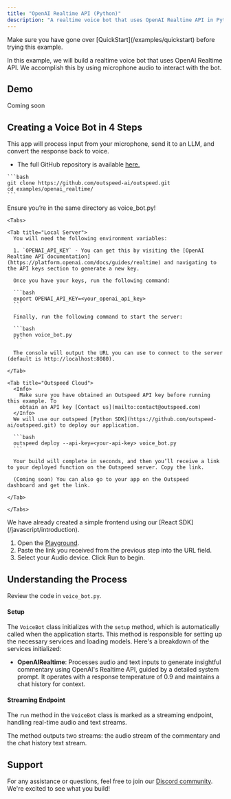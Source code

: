 ```yaml
---
title: "OpenAI Realtime API (Python)"
description: "A realtime voice bot that uses OpenAI Realtime API in Python."
---
```


<Info>
  Make sure you have gone over [QuickStart](/examples/quickstart) before trying
  this example.
</Info>

In this example, we will build a realtime voice bot that uses OpenAI Realtime API.
We accomplish this by using microphone audio to interact with the bot.

## Demo

Coming soon

## **Creating a Voice Bot in 4 Steps**

This app will process input from your microphone, send it to an LLM, and convert the response back to voice.

- The full GitHub repository is available [here.](https://github.com/outspeed-ai/outspeed.git)


<Steps>
  <Step title="Start by cloning the repository">

    ```bash
    git clone https://github.com/outspeed-ai/outspeed.git
    cd examples/openai_realtime/
    ```

  </Step>

  
  <Step title="Install Dependencies">
    <InstallOutspeedSnippet />
  </Step>

  <Step title="Run Backend">
    <Warning>
      Ensure you’re in the same directory as voice_bot.py!
    </Warning>

    <Tabs>

    <Tab title="Local Server">
      You will need the following environment variables:

      1. `OPENAI_API_KEY` - You can get this by visiting the [OpenAI Realtime API documentation](https://platform.openai.com/docs/guides/realtime) and navigating to the API keys section to generate a new key.

      Once you have your keys, run the following command:

      ```bash
      export OPENAI_API_KEY=<your_openai_api_key>
      ```

      Finally, run the following command to start the server:

      ```bash
      python voice_bot.py
      ```

      The console will output the URL you can use to connect to the server (default is http://localhost:8080).

    </Tab>

    <Tab title="Outspeed Cloud">
      <Info>
        Make sure you have obtained an Outspeed API key before running this example. To
        obtain an API key [Contact us](mailto:contact@outspeed.com)
      </Info>
      We will use our outspeed [Python SDK](https://github.com/outspeed-ai/outspeed.git) to deploy our application.

      ```bash
      outspeed deploy --api-key=<your-api-key> voice_bot.py
      ```

      Your build will complete in seconds, and then you’ll receive a link to your deployed function on the Outspeed server. Copy the link.

      (Coming soon) You can also go to your app on the Outspeed dashboard and get the link.

    </Tab>

    </Tabs>

  </Step>
  <Step title="Run Demo">
    We have already created a simple frontend using our [React SDK](/javascript/introduction).

  1. Open the [Playground](https://playground.outspeed.com/webrtc_input).
  2. Paste the link you received from the previous step into the URL field.
  3. Select your Audio device. Click Run to begin.

  </Step>
</Steps>

## **Understanding the Process**

Review the code in `voice_bot.py`.

#### **Setup**

The `VoiceBot` class initializes with the `setup` method, which is automatically called when the application starts. This method is responsible for setting up the necessary services and loading models. Here's a breakdown of the services initialized:

- **OpenAIRealtime**: Processes audio and text inputs to generate insightful commentary using OpenAI's Realtime API, guided by a detailed system prompt. It operates with a response temperature of 0.9 and maintains a chat history for context.

#### **Streaming Endpoint**

The `run` method in the `VoiceBot` class is marked as a streaming endpoint, handling real-time audio and text streams.

The method outputs two streams: the audio stream of the commentary and the chat history text stream.

## Support

For any assistance or questions, feel free to join our [Discord community](https://discord.gg/cmfFw6SYvp). We're excited to see what you build!
